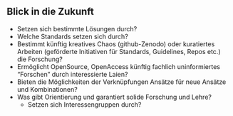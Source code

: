## Blick in die Zukunft

-   Setzen sich bestimmte Lösungen durch?
-   Welche Standards setzen sich durch?
-   Bestimmt künftig kreatives Chaos (github-Zenodo) oder kuratiertes Arbeiten (geförderte Initiativen für Standards, Guidelines, Repos etc.) die Forschung?
-   Ermöglicht OpenSource, OpenAccess künftig fachlich uninformiertes "Forschen" durch interessierte Laien?
-   Bieten die Möglichkeiten der Verknüpfungen Ansätze für neue Ansätze und Kombinationen?
-   Was gibt Orientierung und garantiert solide Forschung und Lehre?
    -   Setzen sich Interessengruppen durch?